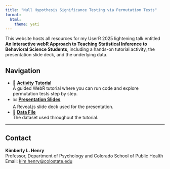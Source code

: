 ```yaml
---
title: "Null Hypothesis Significance Testing via Permutation Tests"
format:
  html:
    theme: yeti
---
```


This website hosts all resources for my UserR 2025 lightening talk entitled **An Interactive webR Approach to Teaching Statistical Inference to Behavioral Science Students**, including a hands-on tutorial activity, the presentation slide deck, and the underlying data.

## Navigation

- 🔬 **[Activity Tutorial](UseR2025_webRactivity.html)**  
  A guided WebR tutorial where you can run code and explore permutation tests step by step.
- 📊 **[Presentation Slides](UseR2025_slidedeck.html)**  
  A Reveal.js slide deck used for the presentation.
- 📂 **[Data File](data/uncertainty_exp2.csv)**  
  The dataset used throughout the tutorial.

---

## Contact

**Kimberly L. Henry**  
Professor, Department of Psychology and Colorado School of Public Health  
Email: [kim.henry@colostate.edu](mailto:Kim.henry@colostate.edu)
